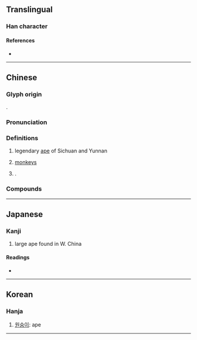 {{character info/new}}
==Translingual==

===Han character===
{{Han char|rn=94|rad=犬|as=20|sn=23|four=46247|canj=KHBUE|ids=⿰犭矍}}

====References====
* {{Han ref|kx=0722.040|dkj=20807|dj=1134.030|hdz=21379.060|uh=7383|ud=29571|bh=F7E9|bd=63465}}

----

==Chinese==
{{zh-forms}}

===Glyph origin===
{{Han etym}}
{{Han compound|犬|矍|ls=psc|c1=s|c2=p|t1=dog}}. 

===Pronunciation===
{{zh-pron
|m=jué
|c=<!--y=fok3-->
|cat=n
}}

===Definitions===
{{zh-hanzi}}

# {{lb|zh|ancient}} legendary [[ape]] of Sichuan and Yunnan
# {{lb|zh|literary}} [[monkey]]s
# {{n-g|Same as}} {{zh-l|攫}}.

===Compounds===
{{zh-der|玃猱}}

----

==Japanese==

===Kanji===
{{ja-kanji|grade=|rs=犬20}}

# large ape found in W. China

====Readings====
* {{ja-readings|on=きゃく, こ, かく, く, けき}}

----

==Korean==

===Hanja===
{{ko-hanja|hangeul=확|rv=hwak|mr=hwak}}

# [[원숭이]]: ape

----